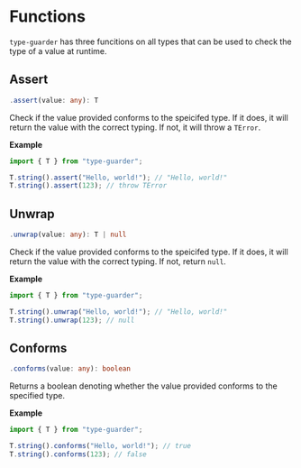 # Functions

`type-guarder` has three funcitions on all types that can be used to check the type of a value at runtime.

## Assert

```ts
.assert(value: any): T
```

Check if the value provided conforms to the speicifed type. If it does, it will return the value with the correct typing. If not, it will throw a `TError`.

**Example**

```ts copy
import { T } from "type-guarder";

T.string().assert("Hello, world!"); // "Hello, world!"
T.string().assert(123); // throw TError
```

## Unwrap

```ts
.unwrap(value: any): T | null
```

Check if the value provided conforms to the speicifed type. If it does, it will return the value with the correct typing. If not, return `null`.

**Example**

```ts copy
import { T } from "type-guarder";

T.string().unwrap("Hello, world!"); // "Hello, world!"
T.string().unwrap(123); // null
```

## Conforms

```ts
.conforms(value: any): boolean
```

Returns a boolean denoting whether the value provided conforms to the specified type.

**Example**

```ts copy
import { T } from "type-guarder";

T.string().conforms("Hello, world!"); // true
T.string().conforms(123); // false
```
